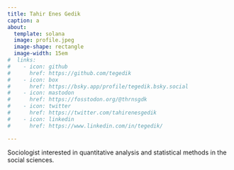 ```yaml
---
title: Tahir Enes Gedik
caption: a
about:
  template: solana
  image: profile.jpeg
  image-shape: rectangle
  image-width: 15em
#  links:
#    - icon: github
#      href: https://github.com/tegedik
#    - icon: box
#      href: https://bsky.app/profile/tegedik.bsky.social
#    - icon: mastodon
#      href: https://fosstodon.org/@thrnsgdk
#    - icon: twitter
#      href: https://twitter.com/tahirenesgedik
#    - icon: linkedin
#      href: https://www.linkedin.com/in/tegedik/

---
```


Sociologist interested in quantitative analysis and statistical methods in the social sciences.


<!-- <center> 

CV: ([html](https://tegedik.github.io/cv/)/[pdf](https://tegedik.github.io/cv/index.pdf)).


```r
knitr::include_graphics("dim.jpg")
```


</center> -->

<!-- 
##### **Education**

**University of Florida**  
PhD in Sociology | 2018

**Middle East Technical University**  
MSc in Sociology | 2012

**Middle East Technical University**  
BSc in Sociology |


<div>

<a align="left" href="https://stats.stackexchange.com/users/109647/t-e-g"> <img src="https://stats.stackexchange.com/users/flair/109647.png" title="profile for T.E.G. at Cross Validated, Q&amp;A for people interested in statistics, machine learning, data analysis, data mining, and data visualization" alt="profile for T.E.G. at Cross Validated, Q&amp;A for people interested in statistics, machine learning, data analysis, data mining, and data visualization" align="left" width="208" height="58"/> </a>

</div>

<br />
-->